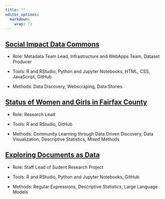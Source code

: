 ```yaml
---
title: ""
editor_options: 
  markdown: 
    wrap: 72
---
```


## [Social Impact Data Commons](https://uva-bi-sdad.github.io/sdc.intro/health_equity.html)

-   Role: Metadata Team Lead, Infrastructure and WebApps Team, Dataset
    Producer

-   Tools: R and RStudio, Python and Jupyter Notebooks, HTML, CSS,
    JavaScript, GitHub

-   Methods: Data Discovery, Webscraping, Data Stories

## [Status of Women and Girls in Fairfax County](https://www.fairfaxcounty.gov/familyservices/gains-gaps-goals-status-women-and-girls-fairfax-county)

-   Role: Research Lead

-   Tools: R and RStudio, GitHub

-   Methods: Community Learning through Data Driven Discovery, Data
    Visualization, Descriptive Statistics, Mixed Methods

## [Exploring Documents as Data](https://dspg-young-scholars-program.github.io/dspg23ari/)

-   Role: Staff Lead of Sudent Research Project

-   Tools: R and RStudio, Python and Jupyter Notebooks, GitHub

-   Methods: Regular Expressions, Descriptive Statistics, Large Language
    Models
